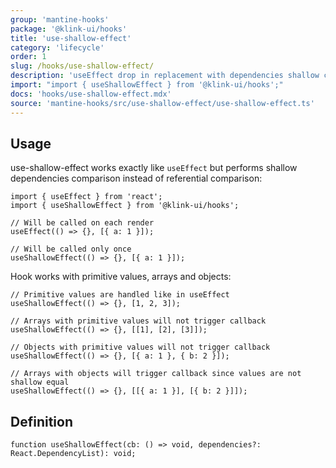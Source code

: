 ```yaml
---
group: 'mantine-hooks'
package: '@klink-ui/hooks'
title: 'use-shallow-effect'
category: 'lifecycle'
order: 1
slug: /hooks/use-shallow-effect/
description: 'useEffect drop in replacement with dependencies shallow comparison'
import: "import { useShallowEffect } from '@klink-ui/hooks';"
docs: 'hooks/use-shallow-effect.mdx'
source: 'mantine-hooks/src/use-shallow-effect/use-shallow-effect.ts'
---
```


## Usage

use-shallow-effect works exactly like `useEffect` but performs shallow dependencies comparison instead of referential comparison:

```tsx
import { useEffect } from 'react';
import { useShallowEffect } from '@klink-ui/hooks';

// Will be called on each render
useEffect(() => {}, [{ a: 1 }]);

// Will be called only once
useShallowEffect(() => {}, [{ a: 1 }]);
```

Hook works with primitive values, arrays and objects:

```tsx
// Primitive values are handled like in useEffect
useShallowEffect(() => {}, [1, 2, 3]);

// Arrays with primitive values will not trigger callback
useShallowEffect(() => {}, [[1], [2], [3]]);

// Objects with primitive values will not trigger callback
useShallowEffect(() => {}, [{ a: 1 }, { b: 2 }]);

// Arrays with objects will trigger callback since values are not shallow equal
useShallowEffect(() => {}, [[{ a: 1 }], [{ b: 2 }]]);
```

## Definition

```tsx
function useShallowEffect(cb: () => void, dependencies?: React.DependencyList): void;
```
